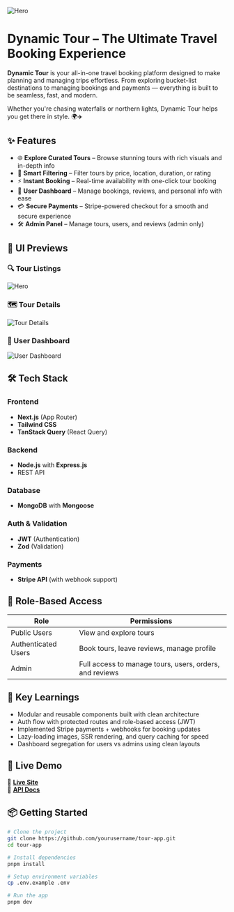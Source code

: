 ![Hero](./screenshots/wbsender_landing.jpg)

# Dynamic Tour – The Ultimate Travel Booking Experience

**Dynamic Tour** is your all-in-one travel booking platform designed to make planning and managing trips effortless. From exploring bucket-list destinations to managing bookings and payments — everything is built to be seamless, fast, and modern.

Whether you're chasing waterfalls or northern lights, Dynamic Tour helps you get there in style. 🌍✈️

## ✨ Features

- 🌐 **Explore Curated Tours** – Browse stunning tours with rich visuals and in-depth info
- 🧠 **Smart Filtering** – Filter tours by price, location, duration, or rating
- ⚡ **Instant Booking** – Real-time availability with one-click tour booking
- 🧾 **User Dashboard** – Manage bookings, reviews, and personal info with ease
- 💳 **Secure Payments** – Stripe-powered checkout for a smooth and secure experience
- 🛠️ **Admin Panel** – Manage tours, users, and reviews (admin only)

## 📸 UI Previews

### 🔍 Tour Listings

![Hero](./screenshots/tour-list.png)

### 🗺️ Tour Details

![Tour Details](./screenshots/tour-details.png)

### 👤 User Dashboard

![User Dashboard](./screenshots/user-profile.png)

## 🛠️ Tech Stack

### Frontend

- **Next.js** (App Router)
- **Tailwind CSS**
- **TanStack Query** (React Query)

### Backend

- **Node.js** with **Express.js**
- REST API

### Database

- **MongoDB** with **Mongoose**

### Auth & Validation

- **JWT** (Authentication)
- **Zod** (Validation)

### Payments

- **Stripe API** (with webhook support)

## 🔐 Role-Based Access

| Role                | Permissions                                             |
| ------------------- | ------------------------------------------------------- |
| Public Users        | View and explore tours                                  |
| Authenticated Users | Book tours, leave reviews, manage profile               |
| Admin               | Full access to manage tours, users, orders, and reviews |

## 🧠 Key Learnings

- Modular and reusable components built with clean architecture
- Auth flow with protected routes and role-based access (JWT)
- Implemented Stripe payments + webhooks for booking updates
- Lazy-loading images, SSR rendering, and query caching for speed
- Dashboard segregation for users vs admins using clean layouts

## 🚀 Live Demo

🔗 [**Live Site**](https://your-tour-app-demo.vercel.app)  
🔗 [**API Docs**](https://your-api-docs.com)

## 📦 Getting Started

```bash
# Clone the project
git clone https://github.com/yourusername/tour-app.git
cd tour-app

# Install dependencies
pnpm install

# Setup environment variables
cp .env.example .env

# Run the app
pnpm dev
```

